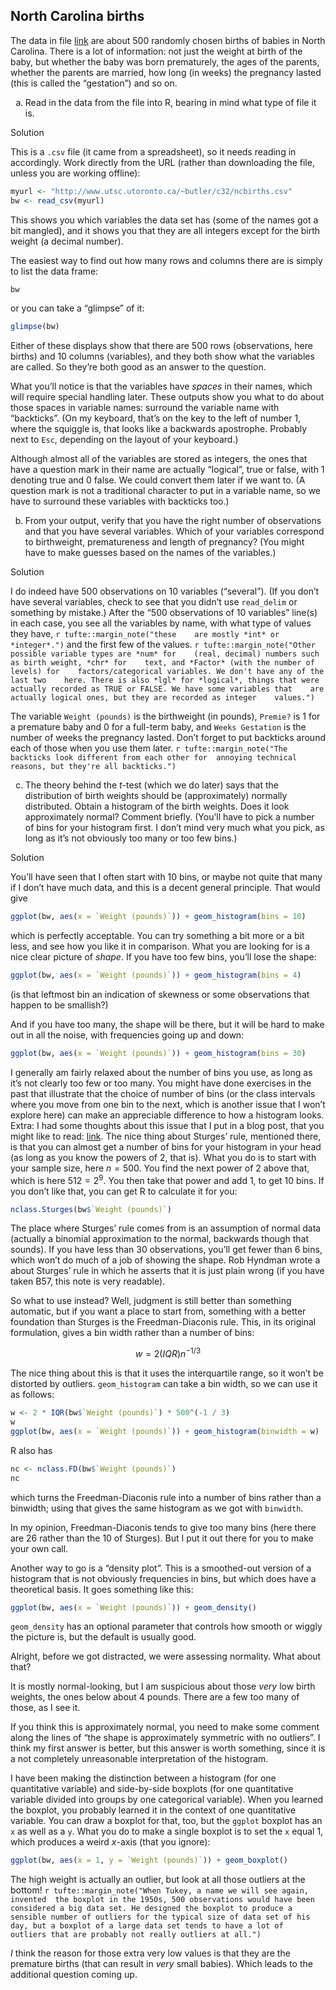 ##  North Carolina births


 The data in file
[link](http://www.utsc.utoronto.ca/~butler/c32/ncbirths.csv) are about
500 randomly chosen births of babies in North Carolina. There is a lot
of information: not just the weight at birth of the baby, but whether
the baby was born prematurely, the ages of the parents, whether the
parents are married, how long (in weeks) the pregnancy lasted (this is
called the "gestation") and so on. 



(a) Read in the data from the file into R, bearing in mind what
type of file it is. 


Solution


This is a `.csv` file (it came from a spreadsheet), so it
needs reading in accordingly. Work directly from the URL (rather
than downloading the file, unless you are working offline):
```r
myurl <- "http://www.utsc.utoronto.ca/~butler/c32/ncbirths.csv"
bw <- read_csv(myurl)
```

 

This shows you which variables the data set has (some of the names got
a bit mangled), and it shows you that they are all integers except for
the birth weight (a decimal number).

The easiest way to find out how many rows and columns there are is
simply to list the data frame:

```r
bw
```

 

or you can take a "glimpse" of it:

```r
glimpse(bw)
```

 
Either of these displays show that there are 500 rows  (observations,
here births) and 10 columns (variables), and they both show what the
variables are called. So they're both good as an answer to the
question. 

What you'll notice is that the variables have *spaces* in their
names, which will require special handling later. These outputs show
you what to do about those spaces in variable names: surround the
variable name with "backticks". (On my keyboard, that's on the key
to the left of number 1, where the squiggle is, that looks like a
backwards apostrophe. Probably next to `Esc`, depending on the
layout of your keyboard.)

Although almost all of the variables are stored as integers, the ones
that have a question mark in their name are actually "logical", true
or false, with 1 denoting true and 0 false. We could convert them
later if we want to. (A question mark is not a traditional character
to put in a variable name, so we have to surround these variables with
backticks too.)



(b) From your output, verify that you have the
right number of observations and that you have several
variables. Which of your variables correspond to birthweight,
prematureness and length of pregnancy? (You might have to make guesses
based on the names of the variables.) 



Solution


I do indeed have 500 observations on 10 variables ("several"). (If
you don't have several variables, check to see that you didn't use
`read_delim` or something by mistake.) After the 
"500 observations of 10 variables" line(s) in each case, you see all the
variables by name, with what type of values they have,
`r tufte::margin_note("these    are mostly *int* or *integer*.")`
and the first few of the
values.
`r tufte::margin_note("Other possible variable types are *num* for    (real, decimal) numbers such as birth weight, *chr* for    text, and *Factor* (with the number of levels) for    factors/categorical variables. We don't have any of the last two    here. There is also *lgl* for *logical*, things that were    actually recorded as TRUE or FALSE. We have some variables that    are actually logical ones, but they are recorded as integer    values.")`

The variable `Weight (pounds)` is the birthweight (in pounds),
`Premie?` is 1 for a premature baby and 0 for a full-term baby,
and `Weeks Gestation` is the number of weeks the pregnancy
lasted. Don't forget to put backticks around each of those when
you use them
later.
`r tufte::margin_note("The backticks look different from each other for  annoying technical reasons, but they're all backticks.")`
 


(c) The theory behind the $t$-test (which we do later) says that the
distribution of birth weights should be (approximately) normally
distributed. Obtain a histogram of the birth weights. Does it look
approximately normal?  Comment briefly. (You'll have to pick a number
of bins for your histogram first. I don't mind very much what you
pick, as long as it's not obviously too many or too few bins.)



Solution


You'll have seen that I often start with 10 bins, or maybe not quite
that many if I don't have much data, and this is a decent general
principle. That would give
```r
ggplot(bw, aes(x = `Weight (pounds)`)) + geom_histogram(bins = 10)
```

 

which is perfectly acceptable. You can try something a bit more or a
bit less, and see how you like it in comparison. What you are looking
for is a nice clear picture of *shape*. If you have too few bins,
you'll lose the shape:

```r
ggplot(bw, aes(x = `Weight (pounds)`)) + geom_histogram(bins = 4)
```

 

(is that leftmost bin an indication of skewness or some observations
that happen to be smallish?)

And if you have too many, the shape will be there, but
it will be hard to make out in all the noise, with frequencies going
up and down:

```r
ggplot(bw, aes(x = `Weight (pounds)`)) + geom_histogram(bins = 30)
```

 

I generally am fairly relaxed about the number of bins you use, as
long as it's not clearly too few or too many. You might have done
exercises in the past that illustrate that the choice of number of
bins (or the class intervals where you move from one bin to the next,
which is another issue that I won't explore here) can make an
appreciable difference to how a histogram looks.
Extra: I had some thoughts about this issue that I put in a blog
post, that you might like to read:
[link](http://ritsokiguess.site/docs/2017/06/08/histograms-and-bins/). The
nice thing about Sturges' rule, mentioned there, is that you can
almost get a number of bins for your histogram in your head (as long
as you know the powers of 2, that is). What you do is to start with
your sample size, here $n=500$. You find the next power of 2 above
that, which is here $512=2^9$. You then take that power and add 1,
to get 10 bins. If you don't like that, you can get R to calculate
it for you:

```r
nclass.Sturges(bw$`Weight (pounds)`)
```

 

The place where Sturges' rule comes from is an assumption of normal
data (actually a binomial approximation to the normal, backwards
though that sounds). If you have less than 30 observations, you'll get
fewer than 6 bins, which won't do much of a job of showing the
shape. Rob Hyndman wrote a
\href{https://robjhyndman.com/papers/sturges.pdf}{critical note} about
Sturges' rule in which he asserts that it is just plain wrong (if you
have taken B57, this note is very readable).

So what to use instead? Well, judgment is still better than something
automatic, but if you want a place to start from, something with a
better foundation than Sturges is the Freedman-Diaconis rule. This, in
its original formulation, gives a bin width rather than a number of bins:

$$ 
w=2(IQR)n^{-1/3}
$$

The nice thing about this is that it uses the interquartile range, so
it won't be distorted by outliers. `geom_histogram` can take a
bin width, so we can use it as follows:

```r
w <- 2 * IQR(bw$`Weight (pounds)`) * 500^(-1 / 3)
w
ggplot(bw, aes(x = `Weight (pounds)`)) + geom_histogram(binwidth = w)
```

 

R also has

```r
nc <- nclass.FD(bw$`Weight (pounds)`)
nc
```

 

which turns the Freedman-Diaconis rule into a number of bins rather
than a binwidth; using that gives the same histogram as we got with `binwidth`.

In my opinion, Freedman-Diaconis tends to give too many bins (here
there are 26 rather than the 10 of Sturges). But I put it out there
for you to make your own call.

Another way to go is a "density plot". This is a smoothed-out version of a histogram that is not obviously frequencies in bins, but which does have a theoretical basis. It goes something like this:

```r
ggplot(bw, aes(x = `Weight (pounds)`)) + geom_density()
```

 

`geom_density` has an optional parameter that controls how smooth
or wiggly the picture is, but the default is usually good.

Alright, before we got distracted, we were assessing normality. What
about that?

It is mostly normal-looking, but I am suspicious about those
*very* low birth weights, the ones below about 4 pounds. There
are a few too many of those, as I see it.

If you think this is approximately normal, you need to make some
comment along the lines of "the shape is approximately symmetric with no outliers". 
I think my first answer is better, but this answer is
worth something, since it is a not completely unreasonable
interpretation of the histogram.

I have been making the distinction between a histogram (for one
quantitative variable) and side-by-side boxplots (for one quantitative
variable divided into groups by one categorical variable). When you
learned the boxplot, you probably learned it in the context of one
quantitative variable. You can draw a boxplot for that, too, but the
`ggplot` boxplot has an `x` as well as a
`y`. What you do to make a single boxplot is to set the
`x` equal 1, which produces a weird $x$-axis (that you ignore):

```r
ggplot(bw, aes(x = 1, y = `Weight (pounds)`)) + geom_boxplot()
```

 

The high weight is actually an outlier, but look at all those outliers
at the bottom!
`r tufte::margin_note("When Tukey, a name we will see again, invented  the boxplot in the 1950s, 500 observations would have been  considered a big data set. He designed the boxplot to produce a  sensible number of outliers for the typical size of data set of his  day, but a boxplot of a large data set tends to have a lot of  outliers that are probably not really outliers at all.")`

*I* think the reason for those extra very low values is that they
are the premature births (that can result in *very* small
babies). Which leads to the additional question coming up.





